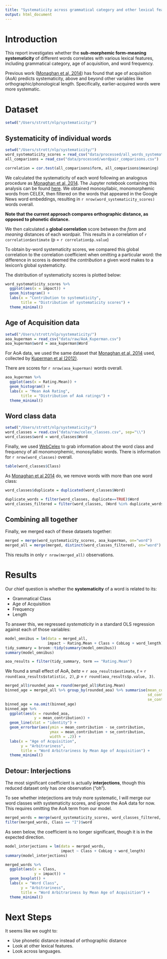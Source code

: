 ```yaml
---
title: "Systematicity across grammatical category and other lexical features"
output: html_document
---
```


# Introduction

This report investigates whether the **sub-morphemic form-meaning systematicity** of different words correlates with various lexical features, including grammatical category, age of acquisition, and word frequency.

Previous work ([Monaghan et al, 2014](http://rstb.royalsocietypublishing.org/content/369/1651/20130299.short)) has found that age of acquisition (AoA) predicts systematicity, above and beyond other variables like orthographic/phonological length. Specifically, earlier-acquired words were more systematic.

# Dataset

```r
setwd("/Users/strott/nlp/systematicity/")
```


## Systematicity of individual words

```r
setwd("/Users/strott/nlp/systematicity/")
word_systematicity_scores = read_csv("data/processed/all_words_systematicity.csv")
all_comparisons = read_csv("data/processed/wordpair_comparisons.csv")

correlation = cor.test(all_comparisons$form, all_comparisons$meaning)
```

We calculated the systematicity of each word following an analogous procedure as [Monaghan et al, 2014](http://rstb.royalsocietypublishing.org/content/369/1651/20130299.short). The Jupyter notebook containing this analysis can be found [here](https://github.com/seantrott/systematicity/blob/master/systematicity_by_word_class.ipynb). 
We obtained monosyllabic, monomorphemic words from CELEX, then filtered on the words that appeared in the Google News word embeddings, resulting in `r nrow(word_systematicity_scores)` words overall. 

**Note that the current approach compares orthographic distance, as opposed to phonetic distance.**

We then calculated a **global correlation** score between the *form* and *meaning* distances of each wordpair. This results in a correlation of `r correlation$estimate` (p = `r correlation$p.value`)

To obtain by-word systematicity scores, we compared this global correlation to the correlation coefficient when omitting a particular word: the difference in scores is deemed the *contribution* a given word makes to a lexicon's global systematicity.

The distribution of systematicity scores is plotted below:

```r
word_systematicity_scores %>%
  ggplot(aes(x = impact)) +
  geom_histogram() +
  labs(x = "Contribution to systematicity",
       title = "Distribution of systematicity scores") +
  theme_minimal()
```

## Age of Acquisition data

```r
setwd("/Users/strott/nlp/systematicity/")
aoa_kuperman = read_csv("data/raw/AoA_Kuperman.csv")
aoa_kuperman$word = aoa_kuperman$Word
```

For AoA data, we used the same dataset that [Monaghan et al, 2014](http://rstb.royalsocietypublishing.org/content/369/1651/20130299.short) used, collected by [Kuperman et al (2012)](http://crr.ugent.be/archives/806).

There are scores for `r nrow(aoa_kuperman)` words overall.

```r
aoa_kuperman %>%
  ggplot(aes(x = Rating.Mean)) +
  geom_histogram() +
  labs(x = "Mean AoA Rating",
       title = "Distribution of AoA ratings") +
  theme_minimal()
```

## Word class data

```r
setwd("/Users/strott/nlp/systematicity/")
word_classes = read.csv("data/raw/celex_classes.csv", sep="\\")
word_classes$word = word_classes$Word
```

Finally, we used [WebCelex](http://celex.mpi.nl/) to grab information about the word class and frequency of all monomorphemic, monosyllabic words. There is information for `r nrow(word_classes)` overall.

```r
table(word_classes$Class)
```

As [Monaghan et al 2014](http://rstb.royalsocietypublishing.org/content/369/1651/20130299.short) do, we remove words with more than one word class:

```r
word_classes$duplicate = duplicated(word_classes$Word)

duplicate_words = filter(word_classes, duplicate==TRUE)$Word
word_classes_filtered = filter(word_classes, (Word %in% duplicate_words) == FALSE)

```

## Combining all together

Finally, we merged each of these datasets together:

```r
merged = merge(word_systematicity_scores, aoa_kuperman, on="word")
merged_all = merge(merged, distinct(word_classes_filtered), on="word")
```

This results in only `r nrow(merged_all)` observations.

# Results

Our chief question is whether the **systematicity** of a word is related to its:

* Grammatical Class
* Age of Acquisition
* Frequency
* Length

To answer this, we regressed *systematicity* in a standard OLS regression against each of those variables:

```r
model_omnibus = lm(data = merged_all,
                   impact ~ Rating.Mean + Class + CobLog + word_length)
tidy_summary = broom::tidy(summary(model_omnibus))
summary(model_omnibus)

aoa_results = filter(tidy_summary, term == "Rating.Mean")
```

We found a small effect of AoA, *beta* = `r aoa_results$estimate`, *t* = `r round(aoa_results$statistic, 2)`, *p* = `r round(aoa_results$p.value, 3)`.

```r
merged_all$rounded_aoa = round(merged_all$Rating.Mean)
binned_age = merged_all %>% group_by(rounded_aoa) %>% summarise(mean_contribution=mean(impact),
                                                                sd_contribution = sd(impact),
                                                                se_contribution = sd(impact) / sqrt(nrow(merged_all)))
binned_age = na.omit(binned_age)
binned_age %>%
  ggplot(aes(x = rounded_aoa,
             y = mean_contribution)) +
  geom_line(stat = "identity") +
  geom_errorbar(aes(ymin = mean_contribution - se_contribution,
                    ymax = mean_contribution + se_contribution,
                    width = .2)) +
  labs(x = "Age of Acquisition",
       y = "Arbitrariness",
       title = "Word Arbitrariness by Mean Age of Acquisition") +
  theme_minimal()
```


## Detour: Interjections

The most significant coefficient is actually **interjections**, though this reduced dataset only has *one* observation ("oh").

To see whether interjections are truly more systematic, I will merge our word classes with systematicity scores, and ignore the AoA data for now. This requires omitting the AoA term from our model.

```r
merged_words = merge(word_systematicity_scores, word_classes_filtered, on="word")
filter(merged_words, Class == "I")$word
```

As seen below, the coefficient is no longer significant, though it is in the expected direction. 

```r
model_interjections = lm(data = merged_words,
                         impact ~ Class + CobLog + word_length)
summary(model_interjections)

merged_words %>%
  ggplot(aes(x = Class,
             y = impact)) +
  geom_boxplot() +
  labs(x = "Word Class",
       y = "Arbitrariness",
       title = "Word Arbitrariness by Mean Age of Acquisition") +
  theme_minimal()
```


# Next Steps

It seems like we ought to:

* Use phonetic distance instead of orthographic distance
* Look at other lexical features.
* Look across languages.
